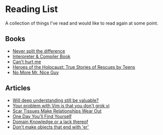 # Reading List

A collection of things I've read and would like to read again at some point.


## Books

* [Never split the difference](https://www.amazon.com/Never-Split-Difference-Negotiating-Depended/dp/0062407805)
* [Interpreter & Compiler Book](https://interpreterbook.com/)
* [Can't hurt me](https://www.amazon.com/Cant-Hurt-Me-Master-Your-ebook/dp/B07H453KGH/)
* [Heroes of the Holocaust: True Stories of Rescues by Teens](https://www.goodreads.com/book/show/636638.Heroes_of_the_Holocaust)
* [No More Mr. Nice Guy](https://www.goodreads.com/book/show/97642.No_More_Mr_Nice_Guy)



## Articles

* [Will deep understanding still be valuable?](https://ericsink.com/entries/depth.html)
* [Your problem with Vim is that you don't grok vi](https://stackoverflow.com/a/1220118/13024152)
* [Scar Tissues Make Relationships Wear Out](https://gist.github.com/gtallen1187/27a585fcf36d6e657db2)
* [One Day You'll Find Yourself](https://www.onedayyoullfindyourself.com/)
* [Domain Knowledge or a lack thereof](https://jacquesmattheij.com/domain-knowledge-or-a-lack-thereof/)
* [Don't make objects that end with 'er'](https://objology.blogspot.com/2011/09/one-of-best-bits-of-programming-advice.html)
